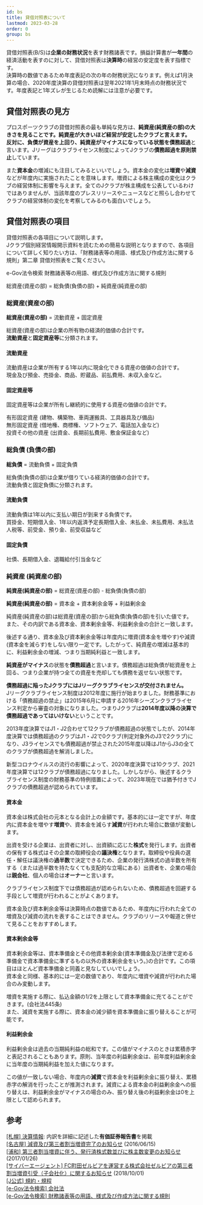 ```yaml
---
id: bs
title: 貸借対照表について
lastmod: 2023-03-28
order: 0
group: bs
---
```



貸借対照表(B/S)は**企業の財務状況**を表す財務諸表です。損益計算書が**一年間**の経済活動を表すのに対して、貸借対照表は**決算時**の経営の安定度を表す指標です。  
決算時の数値であるため年度表記の次の年の財務状況になります。例えば1月決算の場合、2020年度決算の貸借対照表は翌年2021年1月末時点の財務状況です。年度表記と1年ズレが生じるため読解には注意が必要です。

## 貸借対照表の見方

プロスポーツクラブの貸借対照表の最も単純な見方は、**純資産(純資産の部)**の大きさを見ることです。**純資産が大きいほど経営が安定したクラブ**と言えます。  
反対に、負債が資産を上回り、**純資産がマイナス**になっている状態を**債務超過**と言います。Jリーグはクラブライセンス制度によってJクラブの**債務超過を原則禁止**しています。

また**資本金**の増減にも注目してみるといいでしょう。資本金の変化は**増資**や**減資**などが年度内に実施されたことを意味します。増資による株主構成の変化はクラブの経営体制に影響を与えます。全てのJクラブが株主構成を公表しているわけではありませんが、当該年度のプレスリリースやニュースなどと照らし合わせてクラブの経営体制の変化を考察してみるのも面白いでしょう。

## 貸借対照表の項目

貸借対照表の各項目について説明します。  
Jクラブ個別経営情報開示資料を読むための簡易な説明となりますので、各項目について詳しく知りたい方は、「財務諸表等の用語、様式及び作成方法に関する規則」第二章 貸借対照表をご覧ください。

<PanelLink href="https://elaws.e-gov.go.jp/document?lawid=338M50000040059_20210924_503M60000002061">e-Gov法令検索 財務諸表等の用語、様式及び作成方法に関する規則</PanelLink>

<BSFigure />

<Alert severity="info">総資産(資産の部) = 総負債(負債の部) + 純資産(純資産の部)</Alert>

### 総資産(資産の部)

<Alert severity="info">**総資産(資産の部)** = 流動資産 + 固定資産</Alert>

総資産(資産の部)は企業の所有物の経済的価値の合計です。  
**流動資産**と**固定資産等**に分類されます。

#### 流動資産

流動資産は企業が所有する1年以内に現金化できる資産の価値の合計です。  
現金及び預金、売掛金、商品、貯蔵品、前払費用、未収入金など。

#### 固定資産等

固定資産等は企業が所有し継続的に使用する資産の価値の合計です。

有形固定資産 (建物、構築物、車両運搬具、工具器具及び備品)  
無形固定資産 (借地権、商標権、ソフトウェア、電話加入金など)  
投資その他の資産 (出資金、長期前払費用、敷金保証金など)

### 総負債 (負債の部)

<Alert severity="info">**総負債** = 流動負債 + 固定負債</Alert>

総負債(負債の部)は企業が借りている経済的価値の合計です。  
流動負債と固定負債に分類されます。

#### 流動負債

流動負債は1年以内に支払い期日が到来する負債です。  
買掛金、短期借入金、1年以内返済予定長期借入金、未払金、未払費用、未払法人税等、前受金、預り金、前受収益など

#### 固定負債

社債、長期借入金、退職給付引当金など

### 純資産 (純資産の部)

<Alert severity="info">**純資産(純資産の部)** = 総資産(資産の部) - 総負債(負債の部)</Alert>

<Alert severity="info">**純資産(純資産の部)** = 資本金 + 資本剰余金等 + 利益剰余金</Alert>

純資産(純資産の部)は総資産(資産の部)から総負債(負債の部)を引いた値です。また、その内訳である資本金、資本剰余金等、利益剰余金の合計と一致します。

後述する通り、資本金及び資本剰余金等は年度内に増資(資本金を増やす)や減資(資本金を減らす)をしない限り一定です。したがって、純資産の増減は基本的に、利益剰余金の増減、つまり当期純利益と一致します。

**純資産がマイナス**の状態を**債務超過**と言います。債務超過は総負債が総資産を上回る、つまり企業が持つ全ての資産を売却しても債務を返せない状態です。

**債務超過に陥ったJクラブにはJリーグクラブライセンスが交付されません。**  
Jリーグクラブライセンス制度は2012年度に施行が始まりました。財務基準における「債務超過の禁止」は2015年6月に申請する2016年シーズンクラブライセンス判定から審査の対象になりました。つまりJクラブは**2014年度以降の決算で債務超過であってはいけない**ということです。

2013年度決算ではJ1・J2合わせて12クラブが債務超過の状態でしたが、2014年度決算では債務超過のクラブはJ1・J2で0クラブ(判定対象外のJ3で2クラブ)になり、J3ライセンスでも債務超過が禁止された2015年度以降はJ1からJ3の全てのクラブが債務超過を解消しました。

<Alert severity="warning">新型コロナウイルスの流行の影響によって、2020年度決算では10クラブ、2021年度決算では12クラブが債務超過になりました。しかしながら、後述するクラブライセンス制度の財務基準の特例措置によって、2023年現在では猶予付きでJクラブの債務超過が認められています。</Alert>

#### 資本金

資本金は株式会社の元本となる会計上の金額です。基本的には一定ですが、年度内に資本金を増やす**増資**や、資本金を減らす**減資**が行われた場合に数値が変動します。

出資を受ける企業は、出資者に対し、出資額に応じた**株式**を発行します。出資者の保有する株式はその企業の取締役会の**議決権**となります。取締役や役員の選任・解任は議決権の**過半数**で決定できるため、企業の発行済株式の過半数を所有する（または過半数を持たなくても支配的な立場にある）出資者を、企業の場合は**親会社**、個人の場合は**オーナー**と言います。

クラブライセンス制度下では債務超過が認められないため、債務超過を回避する手段として増資が行われることがよくあります。

<Alert severity="warning">資本金及び資本剰余金等は決算時点の数値であるため、年度内に行われた全ての増資及び減資の流れを表することはできません。クラブのリリースや報道と併せて見ることをおすすめします。</Alert>

#### 資本剰余金等

資本剰余金等は、資本準備金とその他資本剰余金(資本準備金及び法律で定める準備金で資本準備金に準ずるもの以外の資本剰余金をいう。)の合計です。この項目はほとんど資本準備金と同義と見なしていいでしょう。  
資本金と同様、基本的には一定の数値であり、年度内に増資や減資が行われた場合のみ変動します。

増資を実施する際に、払込金額の1/2を上限として資本準備金に充てることができます。(会社法445条)  
また、減資を実施する際に、資本金の減少額を資本準備金に振り替えることが可能です。

#### 利益剰余金

利益剰余金は過去の当期純利益の総和です。この値がマイナスのときは累積赤字と表記されることもあります。原則、当年度の利益剰余金は、前年度利益剰余金に当年度の当期純利益を加えた値になります。

この値が一致しない場合、年度内の**減資**で資本金を利益剰余金に振り替え、累積赤字の解消を行ったことが推測されます。減資による資本金の利益剰余金への振り替えは、利益剰余金がマイナスの場合のみ、振り替え後の利益剰余金は0を上限として認められます。

## 参考

[[札幌] 決算情報](https://www.consadole-sapporo.jp/club/settlement/): 内訳を詳細に記述した**有価証券報告書**を掲載  
[[名古屋] 減資及び第三者割当増資完了のお知らせ](https://nagoya-grampus.jp/news/pressrelease/2016/0615post-613.php) (2016/06/15)  
[[浦和] 第三者割当増資に伴う、発行済株式数並びに株主数変更のお知らせ](https://www.urawa-reds.co.jp/clubinfo/%E7%AC%AC%E4%B8%89%E8%80%85%E5%89%B2%E5%BD%93%E5%A2%97%E8%B3%87%E3%81%AB%E4%BC%B4%E3%81%86%E3%80%81%E7%99%BA%E8%A1%8C%E6%B8%88%E6%A0%AA%E5%BC%8F%E6%95%B0%E4%B8%A6%E3%81%B3%E3%81%AB%E6%A0%AA%E4%B8%BB/) (2017/01/26)  
[[サイバーエージェント] FC町田ゼルビアを運営する株式会社ゼルビアの第三者割当増資引受（子会社化）に関するお知らせ](http://pdf.cyberagent.co.jp/C4751/lZkL/fb8C/zC8y.pdf) (2018/10/01)  
[[J公式] 規約・規程](https://aboutj.jleague.jp/corporate/regulation/)  
[[e-Gov法令検索] 会社法](https://elaws.e-gov.go.jp/document?lawid=417AC0000000086)  
[[e-Gov法令検索] 財務諸表等の用語、様式及び作成方法に関する規則](https://elaws.e-gov.go.jp/document?lawid=338M50000040059_20210924_503M60000002061)  
